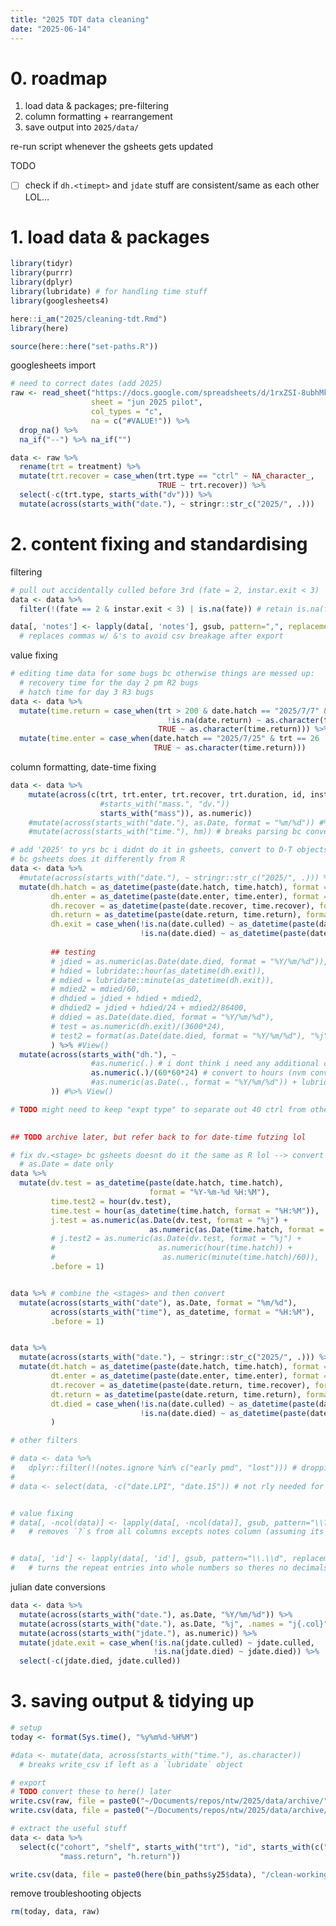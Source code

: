 ```yaml
---
title: "2025 TDT data cleaning"
date: "2025-06-14"
---
```


# 0. roadmap

1. load data & packages; pre-filtering
2. column formatting + rearrangement
3. save output into `2025/data/`

re-run script whenever the gsheets gets updated


TODO

- [ ] check if `dh.<timept>` and `jdate` stuff are consistent/same as each other LOL...


# 1. load data & packages

```r
library(tidyr)
library(purrr)
library(dplyr)
library(lubridate) # for handling time stuff
library(googlesheets4)

here::i_am("2025/cleaning-tdt.Rmd")
library(here)

source(here::here("set-paths.R"))
```

googlesheets import

```r
# need to correct dates (add 2025)
raw <- read_sheet("https://docs.google.com/spreadsheets/d/1rxZSI-8ubhMkeM2Sh1xNi5IKF0Vt_BDFItAg_Ak476M/edit?gid=1826657546#gid=1826657546", 
                  sheet = "jun 2025 pilot",
                  col_types = "c",
                  na = c("#VALUE!")) %>%
  drop_na() %>%
  na_if("--") %>% na_if("")

data <- raw %>% 
  rename(trt = treatment) %>%
  mutate(trt.recover = case_when(trt.type == "ctrl" ~ NA_character_,
                                 TRUE ~ trt.recover)) %>%
  select(-c(trt.type, starts_with("dv"))) %>%
  mutate(across(starts_with("date."), ~ stringr::str_c("2025/", .)))
```

# 2. content fixing and standardising

filtering

```r
# pull out accidentally culled before 3rd (fate = 2, instar.exit < 3)
data <- data %>%
  filter(!(fate == 2 & instar.exit < 3) | is.na(fate)) # retain is.na(fate) for things still developing

data[, 'notes'] <- lapply(data[, 'notes'], gsub, pattern=",", replacement = "&") 
  # replaces commas w/ &'s to avoid csv breakage after export
```

value fixing

```r
# editing time data for some bugs bc otherwise things are messed up:
  # recovery time for the day 2 pm R2 bugs
  # hatch time for day 3 R3 bugs
data <- data %>%
  mutate(time.return = case_when(trt > 200 & date.hatch == "2025/7/7" & 
                                   !is.na(date.return) ~ as.character(time.hatch),
                                 TRUE ~ as.character(time.return))) %>%
  mutate(time.enter = case_when(date.hatch == "2025/7/25" & trt == 26  ~ "12:00",
                                TRUE ~ as.character(time.return)))
```

column formatting, date-time fixing

```r
data <- data %>%
    mutate(across(c(trt, trt.enter, trt.recover, trt.duration, id, instar.exit, fate,
                    #starts_with("mass.", "dv."))
                    starts_with("mass")), as.numeric))
    #mutate(across(starts_with("date."), as.Date, format = "%m/%d")) #%>%
    #mutate(across(starts_with("time."), hm)) # breaks parsing bc converts to "HH MM SS"

# add '2025' to yrs bc i didnt do it in gsheets, convert to D-T objects, calculate the actual decimal hrs
# bc gsheets does it differently from R
data <- data %>%
  #mutate(across(starts_with("date."), ~ stringr::str_c("2025/", .))) %>%
  mutate(dh.hatch = as_datetime(paste(date.hatch, time.hatch), format = "%Y/%m/%d %H:%M"),
         dh.enter = as_datetime(paste(date.enter, time.enter), format = "%Y/%m/%d %H:%M"),
         dh.recover = as_datetime(paste(date.recover, time.recover), format = "%Y/%m/%d %H:%M"),
         dh.return = as_datetime(paste(date.return, time.return), format = "%Y/%m/%d %H:%M"),
         dh.exit = case_when(!is.na(date.culled) ~ as_datetime(paste(date.culled, time.died), format = "%Y/%m/%d %H:%M"),
                             !is.na(date.died) ~ as_datetime(paste(date.died, time.died), format = "%Y/%m/%d %H:%M")),
         
         ## testing
         # jdied = as.numeric(as.Date(date.died, format = "%Y/%m/%d")),
         # hdied = lubridate::hour(as_datetime(dh.exit)),
         # mdied = lubridate::minute(as_datetime(dh.exit)),
         # mdied2 = mdied/60,
         # dhdied = jdied + hdied + mdied2,
         # dhdied2 = jdied + hdied/24 + mdied2/86400,
         # ddied = as.Date(date.died, format = "%Y/%m/%d"),
         # test = as.numeric(dh.exit)/(3600*24),
         # test2 = format(as.Date(date.died, format = "%Y/%m/%d"), "%j")
         ) %>% #View()
  mutate(across(starts_with("dh."), ~ 
                  #as.numeric(.) # i dont think i need any additional conversion... (cuz of the julian??)
                  as.numeric(.)/(60*60*24) # convert to hours (nvm convert to days again cuz julian is in days)
                  #as.numeric(as.Date(., format = "%Y/%m/%d")) + lubridate::hour(.) + lubridate::minute(.)/60)
         )) #%>% View()

# TODO might need to keep "expt type" to separate out 40 ctrl from other "ctrls" ?
  
```

```r
## TODO archive later, but refer back to for date-time futzing lol

# fix dv.<stage> bc gsheets doesnt do it the same as R lol --> convert to numeric
  # as.Date = date only
data %>%
  mutate(dv.test = as_datetime(paste(date.hatch, time.hatch), 
                               format = "%Y-%m-%d %H:%M"),
         time.test2 = hour(dv.test),
         time.test = hour(as_datetime(time.hatch, format = "%H:%M")),
         j.test = as.numeric(as.Date(dv.test, format = "%j") + 
                               as.numeric(as.Date(time.hatch, format = "%H:%M"))/60),
         # j.test2 = as.numeric(as.Date(dv.test, format = "%j") + 
         #                       as.numeric(hour(time.hatch)) +
         #                        as.numeric(minute(time.hatch)/60)),
         .before = 1)


data %>% # combine the <stages> and then convert
  mutate(across(starts_with("date"), as.Date, format = "%m/%d"),
         across(starts_with("time"), as_datetime, format = "%H:%M"),
         .before = 1)


data %>%
  mutate(across(starts_with("date."), ~ stringr::str_c("2025/", .))) %>%
  mutate(dt.hatch = as_datetime(paste(date.hatch, time.hatch), format = "%Y/%m/%d %H:%M"),
         dt.enter = as_datetime(paste(date.enter, time.enter), format = "%Y/%m/%d %H:%M"),
         dt.recover = as_datetime(paste(date.return, time.recover), format = "%Y/%m/%d %H:%M"),
         dt.return = as_datetime(paste(date.return, time.return), format = "%Y/%m/%d %H:%M"),
         dt.died = case_when(!is.na(date.culled) ~ as_datetime(paste(date.culled, time.died), format = "%Y/%m/%d %H:%M"),
                             !is.na(date.died) ~ as_datetime(paste(date.died, time.died), format = "%Y/%m/%d %H:%M"),),
         )


```


```r
# other filters

# data <- data %>%
#   dplyr::filter(!(notes.ignore %in% c("early pmd", "lost"))) # dropping things that died in 1 day or got lost
# 
# data <- select(data, -c("date.LPI", "date.15")) # not rly needed for analyses/LPI is empty lol


# value fixing
# data[, -ncol(data)] <- lapply(data[, -ncol(data)], gsub, pattern="\\?", replacement = "") 
#   # removes `?`s from all columns excepts notes column (assuming its the last col in the df)


# data[, 'id'] <- lapply(data[, 'id'], gsub, pattern="\\.\\d", replacement = "") 
#   # turns the repeat entries into whole numbers so theres no decimals going on after as.numeric(id)
```

julian date conversions

```r
data <- data %>%
  mutate(across(starts_with("date."), as.Date, "%Y/%m/%d")) %>%
  mutate(across(starts_with("date."), as.Date, "%j", .names = "j{.col}")) %>%
  mutate(across(starts_with("jdate."), as.numeric)) %>%
  mutate(jdate.exit = case_when(!is.na(jdate.culled) ~ jdate.culled,
                                !is.na(jdate.died) ~ jdate.died)) %>%
  select(-c(jdate.died, jdate.culled))
```


# 3. saving output & tidying up

```r
# setup
today <- format(Sys.time(), "%y%m%d-%H%M")

#data <- mutate(data, across(starts_with("time."), as.character))
  # breaks write_csv if left as a `lubridate` object
```

```r
# export
# TODO convert these to here() later
write.csv(raw, file = paste0("~/Documents/repos/ntw/2025/data/archive/", today, "_raw.csv"), row.names = FALSE)
write.csv(data, file = paste0("~/Documents/repos/ntw/2025/data/archive/", today, "_clean-full.csv"), row.names = FALSE)

# extract the useful stuff
data <- data %>%
  select(c("cohort", "shelf", starts_with("trt"), "id", starts_with(c("jdate", "mass", "dh")), "instar.exit", "fate", 
           "mass.return", "h.return"))

write.csv(data, file = paste0(here(bin_paths$y25$data), "/clean-working.csv"), row.names = FALSE)
```

remove troubleshooting objects

```r
rm(today, data, raw)
```



